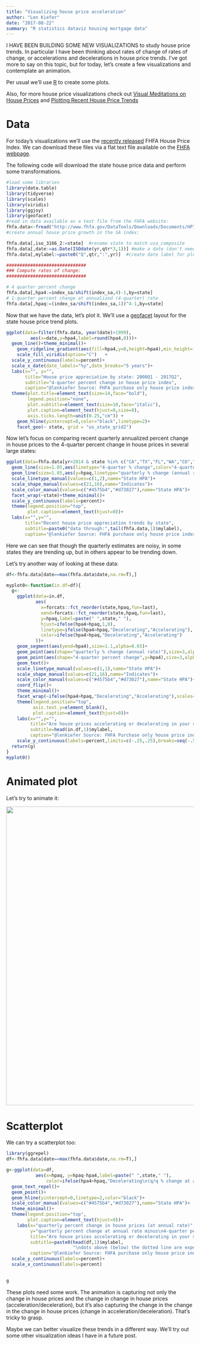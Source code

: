 ```yaml
---
title: "Visualizing house price acceleration"
author: "Len Kiefer"
date: "2017-08-22"
summary: "R statistics dataviz housing mortgage data"
---
```


I HAVE BEEN BUILDING SOME NEW VISUALIZATIONS to study house price trends. In particular I have been thinking about rates of change of rates of change, or accelerations and decelerations in house price trends. I've got more to say on this topic, but for today, let's create a few visualizations and contemplate an animation.

Per usual we'll use [R](https://www.r-project.org/) to create some plots.

Also, for more house price visualizations check out [Visual Meditations on House Prices](../../../../2016/05/08/visual-meditations-on-house-prices ) and [Plotting Recent House Price Trends](../../../../2017/08/07/house-price-trends )

# Data

For today's visualizations we'll use the [recently released](https://www.fhfa.gov/AboutUs/Reports/Pages/US-House-Price-Index-Report-2Q-2017.aspx) FHFA House Price Index. We can download these files via a flat text file available on the [FHFA webpage](https://www.fhfa.gov/DataTools/Downloads/Pages/House-Price-Index-Datasets.aspx#qpo).

The following code will download the state house price data and perform some transformations.

```r
#load some libraries
library(data.table)
library(tidyverse)
library(scales)
library(viridis)
library(ggjoy)
library(geofacet)
#read in data available as a text file from the FHFA website:
fhfa.data<-fread("http://www.fhfa.gov/DataTools/Downloads/Documents/HPI/HPI_PO_state.txt")
#create annual house price growth in the SA index:

fhfa.data[,iso_3166_2:=state]  #rename state to match usa_composite
fhfa.data[,date:=as.Date(ISOdate(yr,qtr*3,1))] #make a date (don't need it here)
fhfa.data[,mylabel:=paste0("Q",qtr,":",yr)]  #create date label for plot

##############################
### Compute rates of change:
##############################

# 4 quarter percent change
fhfa.data[,hpa4:=index_sa/shift(index_sa,4)-1,by=state]
# 1-quarter percent change at annualized (4-quarter) rate
fhfa.data[,hpaq:=(index_sa/shift(index_sa,1))^4-1,by=state]
```

Now that we have the data, let's plot it.  We'll use a [geofacet](https://hafen.github.io/geofacet/) layout for the state house price trend plots.

```r
ggplot(data=filter(fhfa.data, year(date)>1999), 
         aes(x=date,y=hpa4,label=round(hpa4,0)))+
  geom_line()+theme_minimal()+
    geom_ridgeline_gradient(aes(fill=hpa4,y=0,height=hpa4),min_height=-10)+
    scale_fill_viridis(option="C")   +
  scale_y_continuous(labels=percent)+
  scale_x_date(date_labels="%y",date_breaks="5 years")+
  labs(x="", y="",
       title="House price appreciation by state: 2000Q1 - 2017Q2",
       subtitle="4-quarter percent change in house price index",
       caption="@lenkiefer Source: FHFA purchase only house price index (SA)")+
  theme(plot.title=element_text(size=14,face="bold"),
        legend.position="none",
        plot.subtitle=element_text(size=10,face="italic"),
        plot.caption=element_text(hjust=0,size=8),
        axis.ticks.length=unit(0.25,"cm")) +
    geom_hline(yintercept=0,color="black",linetype=2)+
    facet_geo(~ state, grid = "us_state_grid2")
```

Now let's focus on comparing recent quarterly annualized percent change in house prices to the 4-quarter percent change in house prices in several large states:

```r
ggplot(data=fhfa.data[yr>2014 & state %in% c("CA","TX","FL","WA","CO","NC")], aes(x=date,y=hpa4,group=state))+
  geom_line(size=1.05,aes(linetype="4-quarter % change",color="4-quarter % change"))+
  geom_line(size=1.05,aes(y=hpaq,linetype="quarterly % change (annual rate)",color="quarterly % change (annual rate)"))+
  scale_linetype_manual(values=c(1,2),name="State HPA")+
  scale_shape_manual(values=c(21,16),name="Indicates")+
  scale_color_manual(values=c("#4575b4","#d73027"),name="State HPA")+
  facet_wrap(~state)+theme_minimal()+
  scale_y_continuous(labels=percent)+
  theme(legend.position="top",
        plot.caption=element_text(hjust=0))+
  labs(x="",y="",
       title="Recent house price appreciation trends by state",
       subtitle=paste0("data through:",tail(fhfa.data,1)$mylabel),
       caption="@lenkiefer Source: FHFA purchase only house price index (SA)")
```

Here we can see that though the quarterly estimates are noisy, in some states they are trending up, but in others appear to be trending down.

Let's try another way of looking at these data:

```r
df<-fhfa.data[date==max(fhfa.data$date,na.rm=T),]

myplot0<-function(in.df=df){
  g<-
    ggplot(data=in.df,
           aes(
             x=forcats::fct_reorder(state,hpaq,fun=last),
             xend=forcats::fct_reorder(state,hpaq,fun=last),
             y=hpaq,label=paste(" ",state," "),
             hjust=ifelse(hpa4>hpaq,1,0),
             linetype=ifelse(hpa4>hpaq,"Decelerating","Accelerating"),
             color=ifelse(hpa4>hpaq,"Decelerating","Accelerating")
           ))+
    geom_segment(aes(yend=hpa4),size=1.1,alpha=0.65)+
    geom_point(aes(shape="quarterly % change (annual rate)"),size=3,alpha=0.72)+
    geom_point(aes(shape="4-quarter percent change",y=hpa4),size=3,alpha=0.72)+
    geom_text()+
    scale_linetype_manual(values=c(1,1),name="State HPA")+
    scale_shape_manual(values=c(21,16),name="Indicates")+
    scale_color_manual(values=c("#4575b4","#d73027"),name="State HPA")+
    coord_flip()+
    theme_minimal()+
    facet_wrap(~ifelse(hpa4>hpaq,"Decelerating","Accelerating"),scales="free_y")+
    theme(legend.position="top",
          axis.text.y=element_blank(),
          plot.caption=element_text(hjust=0))+
    labs(x="",y="",
         title="Are house prices accelerating or decelerating in your state?",
         subtitle=head(in.df,1)$mylabel,
         caption="@lenkiefer Source: FHFA Purchase only house price index (SA)")+
    scale_y_continuous(labels=percent,limits=c(-.25,.25),breaks=seq(-.5,.5,.05))
  return(g)
}
myplot0()


```


# Animated plot

Let's try to animate it:

<img src="../../../../img/charts_aug_22_2017/hpavizaug222017.gif"  width="600" height="800">

# Scatterplot

We can try a scatterplot too:


```r
library(ggrepel)
df<-fhfa.data[date==max(fhfa.data$date,na.rm=T),]

g<-ggplot(data=df,
           aes(x=hpaq, y=hpaq-hpa4,label=paste(" ",state," "),
               color=ifelse(hpa4>hpaq,"Decelerating\n(q/q % change at annual rate < y/y % change)","Accelerating\n(q/q % change at annual rate > y/y % change)" )))+
  geom_text_repel()+
  geom_point()+
  geom_hline(yintercept=0,linetype=2,color="black")+
  scale_color_manual(values=c("#4575b4","#d73027"),name="State HPA")+
  theme_minimal()+
  theme(legend.position="top",
        plot.caption=element_text(hjust=0))+
    labs(x="quarterly percent change in house prices (at annual rate)",
         y="quarterly percent change at annual rate minus\n4-quarter percent change in house prices",
         title="Are house prices accelerating or decelerating in your state?",
         subtitle=paste0(head(df,1)$mylabel,
                         "\ndots above (below) the dotted line are experiencing accelerating (decelerating) house prices."),
         caption="@lenkiefer Source: FHFA purchase only house price index (SA)")+
  scale_y_continuous(labels=percent)+
  scale_x_continuous(labels=percent)
  

g

```

These plots need some work. The animation is capturing not only the change in house prices and the change in change in house prices (acceleration/deceleration), but it's also capturing the change in the  change in the change in house prices (change in acceleration/deceleration).  That's tricky to grasp. 

Maybe we can better visualize these trends in a different way. We'll try out some other visualization ideas I have in a future post.
